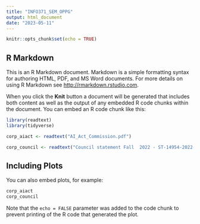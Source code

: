 ```yaml
---
title: "INFO371_SEM_OPPG"
output: html_document
date: "2023-05-11"
---
```


```r
knitr::opts_chunk$set(echo = TRUE)
```

## R Markdown

This is an R Markdown document. Markdown is a simple formatting syntax for authoring HTML, PDF, and MS Word documents. For more details on using R Markdown see <http://rmarkdown.rstudio.com>.

When you click the **Knit** button a document will be generated that includes both content as well as the output of any embedded R code chunks within the document. You can embed an R code chunk like this:

```r
library(readtext)
library(tidyverse)

corp_aiact <- readtext("AI_Act_Commission.pdf")

corp_council <- readtext("Council statement Fall  2022 - ST-14954-2022-INIT_en.pdf")
```

## Including Plots

You can also embed plots, for example:

```r
corp_aiact
corp_council
```

Note that the `echo = FALSE` parameter was added to the code chunk to prevent printing of the R code that generated the plot.
